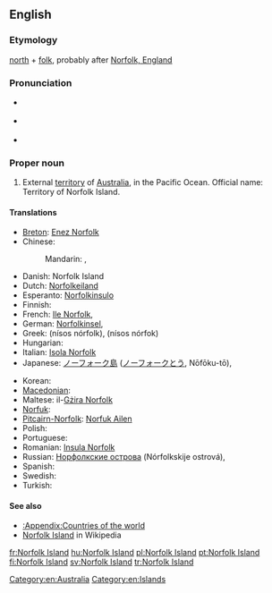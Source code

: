 ==English==
{{wikipedia}}

===Etymology===
[[north]] + [[folk]], probably after [[w:Norfolk, England|Norfolk, England]]

===Pronunciation===
* {{a|UK}} {{IPA|/ˈnɔː.fək ˈaɪ.lənd/}}
* {{a|US}} {{IPA|/ˈnɔɹ.fɔk ˈaɪ.lənd/}}
* {{audio|en-us-Norfolk Island.ogg|Audio (US)}}

===Proper noun===
{{en-proper noun|sg=[[Norfolk]] [[island|Island]]}}

# External [[territory]] of [[Australia]], in the Pacific Ocean. Official name: Territory of Norfolk Island.

====Translations====
{{trans-top|external territory of Australia}}
* [[Breton]]: [[Enez Norfolk]]
* Chinese:
*: Mandarin: {{t-|cmn|諾福克島|sc=Hani}}, {{t-|cmn|诺福克岛|tr=Nuòfúkèdǎo|sc=Hani}}
* Danish: Norfolk Island
* Dutch: [[Norfolkeiland]]
* Esperanto: [[Norfolkinsulo]]
* Finnish: {{t+|fi|Norfolkinsaari}}
* French: [[Ile Norfolk]], {{t|fr|île Norfolk|f}}
* German: [[Norfolkinsel]], {{t|de|Norfolkinsel|f}}
* Greek: {{t|el|Νήσος Νόρφολκ|f}} (nísos nórfolk), {{t|el|Νήσος Νόρφοκ|f}} (nísos nórfok)
* Hungarian: {{t+|hu|Norfolk-sziget}}
* Italian: [[Isola Norfolk]]
* Japanese: [[ノーフォーク島]] ([[ノーフォーク]][[とう]], Nōfōku-tō), {{t|ja|ノーフォーク島|tr=Nōfōku-tō|sc=Jpan}}
{{trans-mid}}
* Korean: {{t|ko|노퍽 섬|tr=Nopeok seom|sc=Kore}}
* [[Macedonian]]: {{t|mk|Норфолк|m|tr=Nórfolk}}
* Maltese: il-[[Gżira Norfolk]]
* [[Norfuk]]: {{tø|cpe-nor|Norfuk Ailen}}
* [[Pitcairn-Norfolk]]: [[Norfuk Ailen]]
* Polish: {{t+|pl|Norfolk}}
* Portuguese: {{t+|pt|Ilha Norfolk}}
* Romanian: [[Insula Norfolk]]
* Russian: [[Норфолкские острова]] (Nórfolkskije ostrová), {{t|ru|Норфолк|m|tr=Nórfolk|sc=Cyrl}}
* Spanish: {{t+|es|Isla Norfolk}}
* Swedish: {{t+|sv|Norfolkön}}
* Turkish: {{t+|tr|Norfolk Adası}}
{{trans-bottom}}

====See also====
* [[:Appendix:Countries of the world]]
* [[w:Norfolk Island|Norfolk Island]] in Wikipedia

[[Category:en:Australia]]
[[Category:en:Islands]]

[[fr:Norfolk Island]]
[[hu:Norfolk Island]]
[[pl:Norfolk Island]]
[[pt:Norfolk Island]]
[[fi:Norfolk Island]]
[[sv:Norfolk Island]]
[[tr:Norfolk Island]]